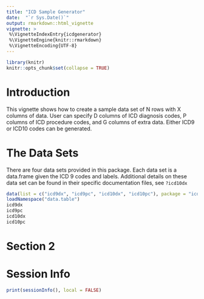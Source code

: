 ```yaml
---
title: "ICD Sample Generator"
date:  "`r Sys.Date()`"
output: rmarkdown::html_vignette
vignette: >
 %\VignetteIndexEntry{icdgenerator}
 %\VignetteEngine{knitr::rmarkdown}
 %\VignetteEncoding{UTF-8}
---
```


```r
library(knitr)
knitr::opts_chunk$set(collapse = TRUE)
```



# Introduction

This vignette shows how to create a sample data set of N rows with X columns of
data. User can specify D columns of ICD diagnosis codes, P columns of ICD
procedure codes, and G columns of extra data.  Either ICD9 or ICD10 codes can
be generated.

# The Data Sets
There are four data sets provided in this package.  Each data set is a
data.frame given the ICD 9 codes and labels.  Additional details on these
data set can be found in their specific documentation files, see `?icd10dx`

```r
data(list = c("icd9dx", "icd9pc", "icd10dx", "icd10pc"), package = "icdgenerator")
loadNamespace("data.table")
icd9dx
icd9pc
icd10dx
icd10pc
```



# Section 2



# Session Info


```r
print(sessionInfo(), local = FALSE)
```

